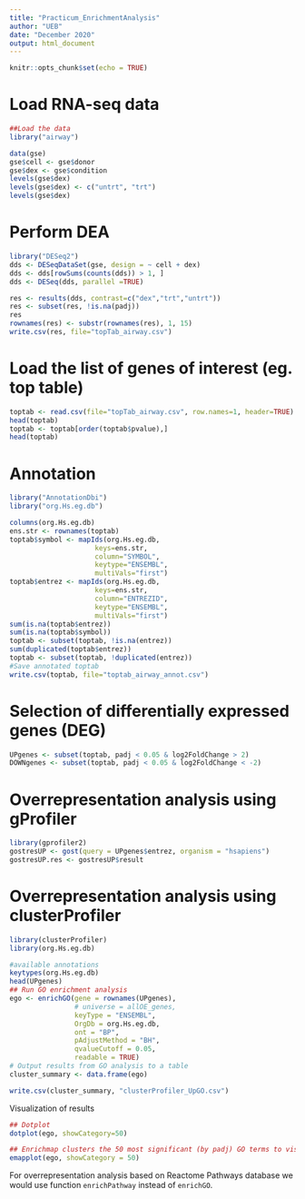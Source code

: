 ---
title: "Practicum_EnrichmentAnalysis"
author: "UEB"
date: "December 2020"
output: html_document
---

```{r setup, include=FALSE}
knitr::opts_chunk$set(echo = TRUE)
```

# Load RNA-seq data

```{r eval=FALSE}
##Load the data
library("airway")

```

```{r eval=FALSE}
data(gse)
gse$cell <- gse$donor
gse$dex <- gse$condition
levels(gse$dex) 
levels(gse$dex) <- c("untrt", "trt")
levels(gse$dex)
```

# Perform DEA

```{r eval=FALSE}
library("DESeq2")
dds <- DESeqDataSet(gse, design = ~ cell + dex)
dds <- dds[rowSums(counts(dds)) > 1, ]
dds <- DESeq(dds, parallel =TRUE)
```

```{r eval=FALSE}
res <- results(dds, contrast=c("dex","trt","untrt"))
res <- subset(res, !is.na(padj))
res
rownames(res) <- substr(rownames(res), 1, 15)
write.csv(res, file="topTab_airway.csv")
```

# Load the list of genes of interest (eg. top table)

```{r}
toptab <- read.csv(file="topTab_airway.csv", row.names=1, header=TRUE)
head(toptab)
toptab <- toptab[order(toptab$pvalue),]
head(toptab)
```

# Annotation

```{r}
library("AnnotationDbi")
library("org.Hs.eg.db")

columns(org.Hs.eg.db)
ens.str <- rownames(toptab)
toptab$symbol <- mapIds(org.Hs.eg.db,
                     keys=ens.str,
                     column="SYMBOL",
                     keytype="ENSEMBL",
                     multiVals="first")
toptab$entrez <- mapIds(org.Hs.eg.db,
                     keys=ens.str,
                     column="ENTREZID",
                     keytype="ENSEMBL",
                     multiVals="first")
sum(is.na(toptab$entrez))
sum(is.na(toptab$symbol))
toptab <- subset(toptab, !is.na(entrez))
sum(duplicated(toptab$entrez))
toptab <- subset(toptab, !duplicated(entrez))
#Save annotated toptab
write.csv(toptab, file="toptab_airway_annot.csv")
```

# Selection of differentially expressed genes (DEG)

```{r}
UPgenes <- subset(toptab, padj < 0.05 & log2FoldChange > 2)
DOWNgenes <- subset(toptab, padj < 0.05 & log2FoldChange < -2)
```

# Overrepresentation analysis using gProfiler

```{r}
library(gprofiler2)
gostresUP <- gost(query = UPgenes$entrez, organism = "hsapiens")
gostresUP.res <- gostresUP$result
```

# Overrepresentation analysis using clusterProfiler

```{r}
library(clusterProfiler)
library(org.Hs.eg.db)
```

```{r}
#available annotations
keytypes(org.Hs.eg.db)
head(UPgenes)
## Run GO enrichment analysis 
ego <- enrichGO(gene = rownames(UPgenes), 
                # universe = allOE_genes,
                keyType = "ENSEMBL",
                OrgDb = org.Hs.eg.db, 
                ont = "BP", 
                pAdjustMethod = "BH", 
                qvalueCutoff = 0.05, 
                readable = TRUE)
# Output results from GO analysis to a table
cluster_summary <- data.frame(ego)

write.csv(cluster_summary, "clusterProfiler_UpGO.csv")
```

Visualization of results

```{r}
## Dotplot 
dotplot(ego, showCategory=50)
```

```{r}
## Enrichmap clusters the 50 most significant (by padj) GO terms to visualize relationships between terms
emapplot(ego, showCategory = 50)
```

For overrepresentation analysis based on Reactome Pathways database we would use function `enrichPathway` instead of `enrichGO`.




